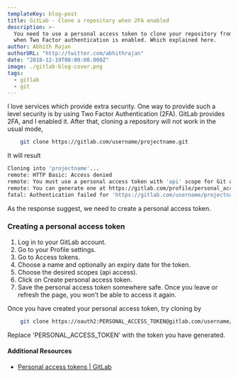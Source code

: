```yaml
---
templateKey: blog-post
title: GitLab - Clone a repository when 2FA enabled
description: >-
  You need to use a personal access token to clone your repository from GitLab
  when Two Factor authentication is enabled. Which explained here.
author: Abhith Rajan
authorURL: "http://twitter.com/abhithrajan"
date: "2018-12-19T00:00:00.000Z"
image: ./gitlab-blog-cover.png
tags:
  - gitlab
  - git
---
```


I love services which provide extra security. One way to provide such a level security is by using Two Factor Authentication (2FA). GitLab provides 2FA, and I enabled it. After that, cloning a repository will not work in the usual mode,

```bash
    git clone https://gitlab.com/username/projectname.git
```

It will result

```bash
Cloning into 'projectname'...
remote: HTTP Basic: Access denied
remote: You must use a personal access token with 'api' scope for Git over HTTP.
remote: You can generate one at https://gitlab.com/profile/personal_access_tokens
fatal: Authentication failed for 'https://gitlab.com/username/projectname.git/'
```

As the response suggest, we need to create a personal access token.

### Creating a personal access token

1. Log in to your GitLab account.
2. Go to your Profile settings.
3. Go to Access tokens.
4. Choose a name and optionally an expiry date for the token.
5. Choose the desired scopes (api access).
6. Click on Create personal access token.
7. Save the personal access token somewhere safe. Once you leave or refresh the page, you won’t be able to access it again.

Once you have created your personal access token, try cloning by

```bash
    git clone https://oauth2:PERSONAL_ACCESS_TOKEN@gitlab.com/username/projectname.git
```

Replace 'PERSONAL_ACCESS_TOKEN' with the token you have generated.

#### Additional Resources

- [Personal access tokens | GitLab](https://docs.gitlab.com/ce/user/profile/personal_access_tokens.html)
